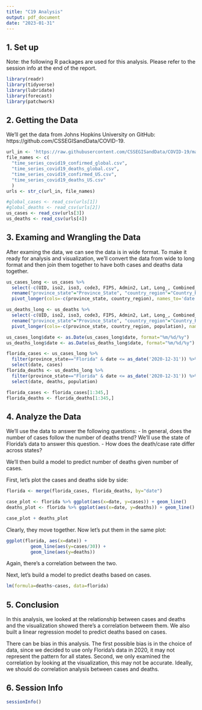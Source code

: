 ```yaml
---
title: "C19 Analysis"
output: pdf_document
date: "2023-01-31"
---
```


## 1. Set up
Note: the following R packages are used for this analysis. Please refer to the session info at the end of the report.

```r
library(readr)
library(tidyverse)
library(lubridate)
library(forecast)
library(patchwork)
```

## 2. Getting the Data
We'll get the data from Johns Hopkins University on GitHub: https://github.com/CSSEGISandData/COVID-19.

```r
url_in <- 'https://raw.githubusercontent.com/CSSEGISandData/COVID-19/master/csse_covid_19_data/csse_covid_19_time_series/'
file_names <- c(
  "time_series_covid19_confirmed_global.csv",
  "time_series_covid19_deaths_global.csv",
  "time_series_covid19_confirmed_US.csv",  
  "time_series_covid19_deaths_US.csv"
  )
urls <- str_c(url_in, file_names)

#global_cases <- read_csv(urls[1])
#global_deaths <- read_csv(urls[2])
us_cases <- read_csv(urls[3])
us_deaths <- read_csv(urls[4])
```

## 3. Examing and Wrangling the Data
After examing the data, we can see the data is in wide format. To make it ready for analysis and visualization, we'll convert the data from wide to long format and then join them together to have both cases and deaths data together.

```r
us_cases_long <- us_cases %>% 
  select(-c(UID, iso2, iso3, code3, FIPS, Admin2, Lat, Long_, Combined_Key)) %>% 
  rename("province_state"="Province_State", "country_region"="Country_Region") %>% 
  pivot_longer(cols=-c(province_state, country_region), names_to='date', values_to='cases')

us_deaths_long <- us_deaths %>% 
  select(-c(UID, iso2, iso3, code3, FIPS, Admin2, Lat, Long_, Combined_Key)) %>% 
  rename("province_state"="Province_State", "country_region"="Country_Region", "population"="Population") %>% 
  pivot_longer(cols=-c(province_state, country_region, population), names_to='date', values_to='deaths') 
```

```r
us_cases_long$date <- as.Date(us_cases_long$date, format="%m/%d/%y")
us_deaths_long$date <- as.Date(us_deaths_long$date, format="%m/%d/%y")

florida_cases <- us_cases_long %>% 
  filter(province_state=="Florida" & date <= as_date('2020-12-31')) %>% 
  select(date, cases)
florida_deaths <- us_deaths_long %>% 
  filter(province_state=="Florida" & date <= as_date('2020-12-31')) %>% 
  select(date, deaths, population)

florida_cases <- florida_cases[1:345,]
florida_deaths <- florida_deaths[1:345,]

```

## 4. Analyze the Data
We'll use the data to answer the following questions:
- In general, does the number of cases follow the number of deaths trend? We'll use the state of Florida's data to answer this question. 
- How does the death/case rate differ across states?

We'll then build a model to predict number of deaths given number of cases.

First, let's plot the cases and deaths side by side:

```r
florida <- merge(florida_cases, florida_deaths, by="date")

case_plot <- florida %>% ggplot(aes(x=date, y=cases)) + geom_line()
deaths_plot <- florida %>% ggplot(aes(x=date, y=deaths)) + geom_line()

case_plot + deaths_plot

```
Clearly, they move together. Now let's put them in the same plot:

```r
ggplot(florida, aes(x=date)) +
         geom_line(aes(y=cases/30)) +
         geom_line(aes(y=deaths))

```
Again, there's a correlation between the two.

Next, let's build a model to predict deaths based on cases.
```r
lm(formula=deaths~cases, data=florida)
```


## 5. Conclusion
In this analysis, we looked at the relationship between cases and deaths and the visualization showed there's a correlation betweem them. We also built a linear regression model to predict deaths based on cases.

There can be bias in this analysis. The first possible bias is in the choice of data, since we decided to use only Florida's data in 2020, it may not represent the pattern for all states. Second, we only examined the correlation by looking at the visualization, this may not be accurate. Ideally, we should do correlation analysis between cases and deaths.

## 6. Session Info
```r
sessionInfo()
```

